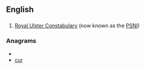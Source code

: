 ==English==
==={{initialism}}===
{{infl|en|initialism}}
#[[w:Royal Ulster Constabulary|Royal Ulster Constabulary]] (now known as the [[PSNI]])

===Anagrams===
* {{alphagram|[[cru#English|cru]]}} 
* [[cur#English|cur]]